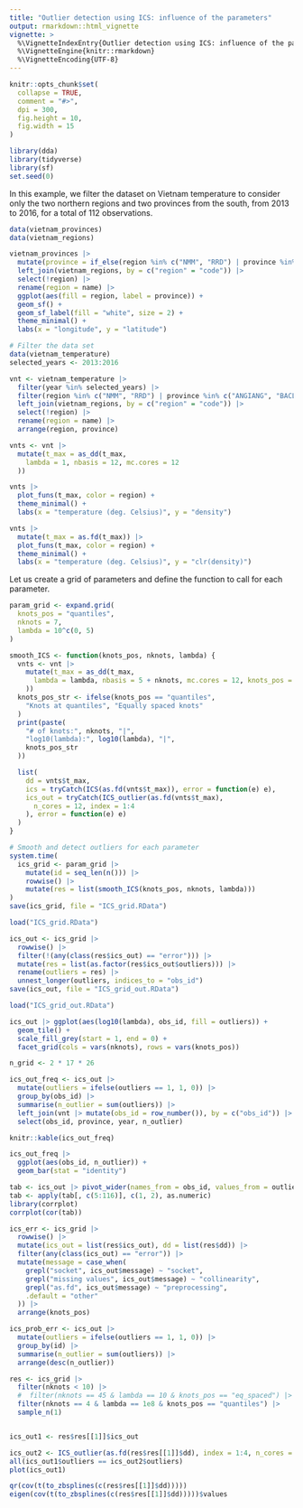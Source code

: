 ```yaml
---
title: "Outlier detection using ICS: influence of the parameters"
output: rmarkdown::html_vignette
vignette: >
  %\VignetteIndexEntry{Outlier detection using ICS: influence of the parameters}
  %\VignetteEngine{knitr::rmarkdown}
  %\VignetteEncoding{UTF-8}
---
```


```r
knitr::opts_chunk$set(
  collapse = TRUE,
  comment = "#>",
  dpi = 300,
  fig.height = 10,
  fig.width = 15
)
```

```r
library(dda)
library(tidyverse)
library(sf)
set.seed(0)
```

In this example, we filter the dataset on Vietnam temperature to
consider only the two northern regions and two provinces from
the south, from 2013 to 2016, for a total of 112 observations.

```r
data(vietnam_provinces)
data(vietnam_regions)

vietnam_provinces |>
  mutate(province = if_else(region %in% c("NMM", "RRD") | province %in% c("ANGIANG", "BACLIEU"), province, NA)) |>
  left_join(vietnam_regions, by = c("region" = "code")) |>
  select(!region) |>
  rename(region = name) |>
  ggplot(aes(fill = region, label = province)) +
  geom_sf() +
  geom_sf_label(fill = "white", size = 2) +
  theme_minimal() +
  labs(x = "longitude", y = "latitude")
```

```r
# Filter the data set
data(vietnam_temperature)
selected_years <- 2013:2016

vnt <- vietnam_temperature |>
  filter(year %in% selected_years) |>
  filter(region %in% c("NMM", "RRD") | province %in% c("ANGIANG", "BACLIEU")) |>
  left_join(vietnam_regions, by = c("region" = "code")) |>
  select(!region) |>
  rename(region = name) |>
  arrange(region, province)

vnts <- vnt |>
  mutate(t_max = as_dd(t_max,
    lambda = 1, nbasis = 12, mc.cores = 12
  ))

vnts |>
  plot_funs(t_max, color = region) +
  theme_minimal() +
  labs(x = "temperature (deg. Celsius)", y = "density")

vnts |>
  mutate(t_max = as.fd(t_max)) |>
  plot_funs(t_max, color = region) +
  theme_minimal() +
  labs(x = "temperature (deg. Celsius)", y = "clr(density)")
```

Let us create a grid of parameters and
define the function to call for each parameter.

```r
param_grid <- expand.grid(
  knots_pos = "quantiles",
  nknots = 7,
  lambda = 10^c(0, 5)
)

smooth_ICS <- function(knots_pos, nknots, lambda) {
  vnts <- vnt |>
    mutate(t_max = as_dd(t_max,
      lambda = lambda, nbasis = 5 + nknots, mc.cores = 12, knots_pos = knots_pos
    ))
  knots_pos_str <- ifelse(knots_pos == "quantiles",
    "Knots at quantiles", "Equally spaced knots"
  )
  print(paste(
    "# of knots:", nknots, "|",
    "log10(lambda):", log10(lambda), "|",
    knots_pos_str
  ))

  list(
    dd = vnts$t_max,
    ics = tryCatch(ICS(as.fd(vnts$t_max)), error = function(e) e),
    ics_out = tryCatch(ICS_outlier(as.fd(vnts$t_max),
      n_cores = 12, index = 1:4
    ), error = function(e) e)
  )
}

# Smooth and detect outliers for each parameter
system.time(
  ics_grid <- param_grid |>
    mutate(id = seq_len(n())) |>
    rowwise() |>
    mutate(res = list(smooth_ICS(knots_pos, nknots, lambda)))
)
save(ics_grid, file = "ICS_grid.RData")
```

```r
load("ICS_grid.RData")

ics_out <- ics_grid |>
  rowwise() |>
  filter(!(any(class(res$ics_out) == "error"))) |>
  mutate(res = list(as.factor(res$ics_out$outliers))) |>
  rename(outliers = res) |>
  unnest_longer(outliers, indices_to = "obs_id")
save(ics_out, file = "ICS_grid_out.RData")
```

```r
load("ICS_grid_out.RData")

ics_out |> ggplot(aes(log10(lambda), obs_id, fill = outliers)) +
  geom_tile() +
  scale_fill_grey(start = 1, end = 0) +
  facet_grid(cols = vars(nknots), rows = vars(knots_pos))
```

```r
n_grid <- 2 * 17 * 26

ics_out_freq <- ics_out |>
  mutate(outliers = ifelse(outliers == 1, 1, 0)) |>
  group_by(obs_id) |>
  summarise(n_outlier = sum(outliers)) |>
  left_join(vnt |> mutate(obs_id = row_number()), by = c("obs_id")) |>
  select(obs_id, province, year, n_outlier)

knitr::kable(ics_out_freq)

ics_out_freq |>
  ggplot(aes(obs_id, n_outlier)) +
  geom_bar(stat = "identity")

tab <- ics_out |> pivot_wider(names_from = obs_id, values_from = outliers)
tab <- apply(tab[, c(5:116)], c(1, 2), as.numeric)
library(corrplot)
corrplot(cor(tab))
```


```r
ics_err <- ics_grid |>
  rowwise() |>
  mutate(ics_out = list(res$ics_out), dd = list(res$dd)) |>
  filter(any(class(ics_out) == "error")) |>
  mutate(message = case_when(
    grepl("socket", ics_out$message) ~ "socket",
    grepl("missing values", ics_out$message) ~ "collinearity",
    grepl("as.fd", ics_out$message) ~ "preprocessing",
    .default = "other"
  )) |>
  arrange(knots_pos)

ics_prob_err <- ics_out |>
  mutate(outliers = ifelse(outliers == 1, 1, 0)) |>
  group_by(id) |>
  summarise(n_outlier = sum(outliers)) |>
  arrange(desc(n_outlier))

res <- ics_grid |>
  filter(nknots < 10) |>
  #  filter(nknots == 45 & lambda == 10 & knots_pos == "eq_spaced") |>
  filter(nknots == 4 & lambda == 1e8 & knots_pos == "quantiles") |>
  sample_n(1)


ics_out1 <- res$res[[1]]$ics_out

ics_out2 <- ICS_outlier(as.fd(res$res[[1]]$dd), index = 1:4, n_cores = 14)
all(ics_out1$outliers == ics_out2$outliers)
plot(ics_out1)

qr(cov(t(to_zbsplines(c(res$res[[1]]$dd)))))
eigen(cov(t(to_zbsplines(c(res$res[[1]]$dd)))))$values
```

